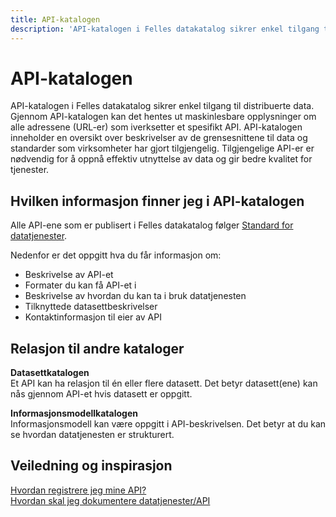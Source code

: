 ```yaml
---
title: API-katalogen
description: 'API-katalogen i Felles datakatalog sikrer enkel tilgang til distribuerte data.'
---
```


# API-katalogen

<Ingress>
    API-katalogen i Felles datakatalog sikrer enkel tilgang til distribuerte data. Gjennom API-katalogen kan det hentes
    ut maskinlesbare opplysninger om alle adressene (URL-er) som iverksetter et spesifikt API. API-katalogen inneholder
    en oversikt over beskrivelser av de grensesnittene til data og standarder som virksomheter har gjort tilgjengelig.
    Tilgjengelige API-er er nødvendig for å oppnå effektiv utnyttelse av data og gir bedre kvalitet for tjenester.
</Ingress>

<CatalogPromo
    text='Ønsker du å søke i API-katalogen?'
    button='Finn API →'
    link='/data-services'
/>

## Hvilken informasjon finner jeg i API-katalogen

Alle API-ene som er publisert i Felles datakatalog følger [Standard for datatjenester](https://data.norge.no/specification/dcat-ap-no/#Datatjeneste).

Nedenfor er det oppgitt hva du får informasjon om:

-   Beskrivelse av API-et
-   Formater du kan få API-et i
-   Beskrivelse av hvordan du kan ta i bruk datatjenesten
-   Tilknyttede datasettbeskrivelser
-   Kontaktinformasjon til eier av API

## Relasjon til andre kataloger

**Datasettkatalogen**  
Et API kan ha relasjon til én eller flere datasett. Det betyr datasett(ene) kan nås gjennom API-et hvis datasett er oppgitt.

**Informasjonsmodellkatalogen**  
Informasjonsmodell kan være oppgitt i API-beskrivelsen. Det betyr at du kan se hvordan datatjenesten er strukturert.

## Veiledning og inspirasjon

[Hvordan registrere jeg mine API?](https://informasjonsforvaltning.github.io/felles-datakatalog/api-katalog/)  
[Hvordan skal jeg dokumentere datatjenester/API](https://data.norge.no/specification/dcat-ap-no/#Datatjeneste)
